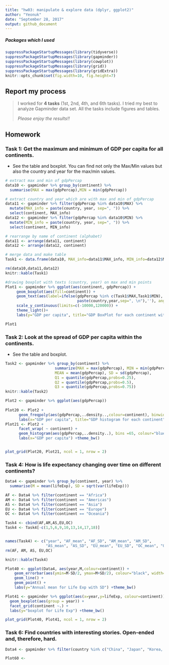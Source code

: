 ```yaml
---
title: "hw03: manipulate & explore data (dplyr, ggplot2)"
author: "Yeonuk"
date: "September 28, 2017"
output: github_document
---
```



##### Packages which I used
```r
suppressPackageStartupMessages(library(tidyverse)) 
suppressPackageStartupMessages(library(gapminder))
suppressPackageStartupMessages(library(cowplot))
suppressPackageStartupMessages(library(grid))
suppressPackageStartupMessages(library(gridExtra))
knitr::opts_chunk$set(fig.width=10, fig.height=7)

```


## Report my process

>
> I worked for **4 tasks** (1st, 2nd, 4th, and 6th tasks). I tried my best to analyze Gapminder data set. All the tasks include figures and tables.   
>
> *Please enjoy the results!!*
> 

## Homework

### Task 1: Get the maximum and minimum of GDP per capita for all continents. 

- See the table and boxplot. You can find not only the Max/Min values but also the country and year for the max/min values.

```r
# extract max and min of gdpPercap
data10 <- gapminder %>% group_by(continent) %>% 
  summarise(MAX = max(gdpPercap),MIN = min(gdpPercap)) 

# extract country and year which are with max and min of gdpPercap
data11 <- gapminder %>% filter(gdpPercap %in% data10$MAX) %>% 
  mutate(MAX_info = paste(country, year, sep=", ")) %>% 
  select(continent, MAX_info) 
data12 <- gapminder %>% filter(gdpPercap %in% data10$MIN) %>% 
  mutate(MIN_info = paste(country, year, sep=", ")) %>% 
  select(continent, MIN_info)

# rearrange by name of continent (alphabet)
data11 <- arrange(data11, continent) 
data12 <- arrange(data12, continent)

# merge data and make table
Task1 <- data.frame(data10, MAX_info=data11$MAX_info, MIN_info=data12$MIN_info)

rm(data10,data11,data12)
knitr::kable(Task1)

```

```r
#drawing boxplot with texts (country, year) on max and min points
Plot1 <- gapminder %>% ggplot(aes(continent, gdpPercap)) +
     geom_boxplot(aes(fill=continent)) +
     geom_text(aes(label=ifelse(gdpPercap %in% c(Task1$MAX,Task1$MIN), 
                                paste(country,year,sep=", \n"),''), angle=5)) +
     scale_y_continuous(limits=c(-10000,120000)) +
     theme_light()+ 
     labs(y="GDP per capita", title="GDP BoxPlot for each continent with max & min info")

Plot1
```

### Task 2: Look at the spread of GDP per capita within the continents.

- See the table and boxplot. 
```r
Task2 <- gapminder %>% group_by(continent) %>% 
                      summarize(MAX = max(gdpPercap), MIN = min(gdpPercap), 
                      MEAN = mean(gdpPercap), SD = sd(gdpPercap), 
                      Q1 = quantile(gdpPercap,probs=0.25), 
                      Q2 = quantile(gdpPercap,probs=0.5),
                      Q3 = quantile(gdpPercap,probs=0.75))
knitr::kable(Task2)  
```

```r
Plot2 <- gapminder %>% ggplot(aes(gdpPercap)) 
      
Plot20 <- Plot2 + 
      geom_freqpoly(aes(gdpPercap,..density..,colour=continent), binwidth = 1800) +
      labs(x="GDP per capita", title="GDP histogram for each continent") +theme_bw()
Plot21 <- Plot2 + 
      facet_wrap( ~ continent) + 
      geom_histogram(aes(gdpPercap,..density..), bins =65, colour="blue") +
      labs(x="GDP per capita") +theme_bw()


plot_grid(Plot20, Plot21, ncol = 1, nrow = 2)


```


### Task 4: How is life expectancy changing over time on different continents?
```r
Data4 <- gapminder %>% group_by(continent, year) %>%
  summarise(M = mean(lifeExp), SD = sqrt(var(lifeExp)))

AF <- Data4 %>% filter(continent == "Africa")
AM <- Data4 %>% filter(continent == "Americas")
AS <- Data4 %>% filter(continent == "Asia") 
EU <- Data4 %>% filter(continent == "Europe") 
OC <- Data4 %>% filter(continent == "Oceania") 

Task4 <- cbind(AF,AM,AS,EU,OC)
Task4 <- Task4[-c(1,5,6,9,10,13,14,17,18)]


names(Task4) <- c("year", "AF_mean", "AF_SD", "AM_mean", "AM_SD", 
                  "AS_mean", "AS_SD", "EU_mean", "EU_SD", "OC_mean", "OC_SD")
rm(AF, AM, AS, EU,OC)

knitr::kable(Task4)  

Plot40 <- ggplot(Data4, aes(year,M,colour=continent)) +
    geom_errorbar(aes(ymin=M-SD/2, ymax=M+SD/2), colour="black", width=.5, alpha=0.5) +
    geom_line() +
    geom_point() +
    labs(y="Annual mean for Life Exp with SD") +theme_bw()

Plot41 <- gapminder %>% ggplot(aes(x=year,y=lifeExp, colour=continent)) +
  geom_boxplot(aes(group = year)) +
  facet_grid(continent ~.) +
  labs(y="boxplot for Life Exp") +theme_bw()

plot_grid(Plot40, Plot41, ncol = 1, nrow = 2)
```

### Task 6: Find countries with interesting stories. Open-ended and, therefore, hard. 
```r
Data4 <- gapminder %>% filter(country %in% c("China", "Japan", "Korea, rep."))

Plot60 <- 

```


